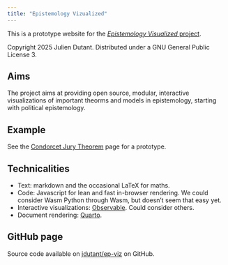 ```yaml
---
title: "Epistemology Vizualized"
---
```


This is a prototype website for the [*Epistemology Visualized* project](https://github.com/jdutant/ep-viz).

Copyright 2025 Julien Dutant. Distributed under a 
GNU General Public License 3. 

## Aims

The project aims at providing open source, modular, interactive visualizations of important theorms and models in epistemology, starting with political epistemology.

## Example

See the [Condorcet Jury Theorem](topics/condorcet.qmd) page for a prototype.

## Technicalities

* Text: markdown and the occasional LaTeX for maths.
* Code: Javascript for lean and fast in-browser rendering. We could consider Wasm Python through Wasm, but doesn't seem that easy yet.
* Interactive visualizations: [Observable](https://observablehq.com/). Could consider others.
* Document rendering: [Quarto](https://quarto.org). 

## GitHub page

Source code available on [jdutant/ep-viz](https://github.com/jdutant/ep-viz) on GitHub.